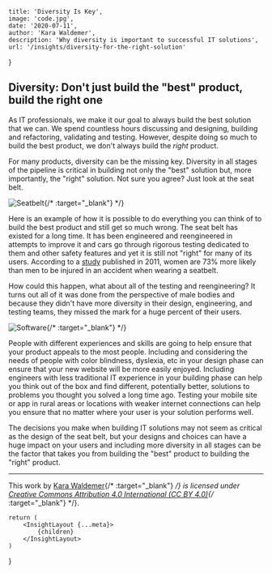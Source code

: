 
    title: 'Diversity Is Key',
    image: 'code.jpg',
    date: '2020-07-11',
    author: 'Kara Waldemer',
    description: 'Why diversity is important to successful IT solutions',
    url: '/insights/diversity-for-the-right-solution'
}

## Diversity: Don't just build the "best" product, build the right one

As IT professionals, we make it our goal to always build the best solution that we can. We spend countless hours discussing and designing, building and refactoring, validating and testing. However, despite doing so much to build the best product, we don't always build the *right* product.

For many products, diversity can be the missing key. Diversity in all stages of the pipeline is critical in building not only the "best" solution but, more importantly, the "right" solution. Not sure you agree? Just look at the seat belt.

![Seatbelt](/assets/insights/2020-07-10-diversity-for-the-right-solution/alexandria-gilliott-VBFbVw8kZdI-unsplash.jpg){/* :target="_blank"} */}

Here is an example of how it is possible to do everything you can think of to build the best product and still get so much wrong. The seat belt has existed for a long time. It has been engineered and reengineered in attempts to improve it and cars go through rigorous testing dedicated to them and other safety features and yet it is still not "right" for many of its users. According to a [study](https://ajph.aphapublications.org/doi/10.2105/AJPH.2011.300275) published in 2011, women are 73% more likely than men to be injured in an accident when wearing a seatbelt.

How could this happen, what about all of the testing and reengineering? It turns out all of it was done from the perspective of male bodies and because they didn't have more diversity in their design, engineering, and testing teams, they missed the mark for a huge percent of their users.

![Software](/assets/insights/2020-07-10-diversity-for-the-right-solution/fotis-fotopoulos-LJ9KY8pIH3E-unsplash.jpg){/* :target="_blank"} */}

People with different experiences and skills are going to help ensure that your product appeals to the most people. Including and considering the needs of people with color blindness, dyslexia, etc in your design phase can ensure that your new website will be more easily enjoyed. Including engineers with less traditional IT experience in your building phase can help you think out of the box and find different, potentially better, solutions to problems you thought you solved a long time ago. Testing your mobile site or app in rural areas or locations with weaker internet connections can help you ensure that no matter where your user is your solution performs well.

The decisions you make when building IT solutions may not seem as critical as the design of the seat belt, but your designs and choices can have a huge impact on your users and including more diversity in all stages can be the factor that takes you from building the "best" product to building the "right" product.

***

This work by [Kara Waldemer](https://thegingertechie.com){/* :target="_blank"} */} is licensed under [Creative Commons Attribution 4.0 International (CC BY 4.0)](https://creativecommons.org/licenses/by/4.0/){/* :target="_blank"} */}.

    return (
        <InsightLayout {...meta}>
            {children}
        </InsightLayout>
    )
}
